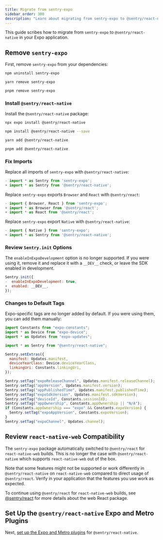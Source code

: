 ```yaml
---
title: Migrate from sentry-expo
sidebar_order: 300
description: "Learn about migrating from sentry-expo to @sentry/react-native"
---
```


This guide scribes how to migrate from `sentry-expo` to `@sentry/react-native` in your Expo application.

## Remove `sentry-expo`

First, remove `sentry-expo` from your dependencies:

```bash {tabTitle:npm}
npm uninstall sentry-expo
```

```bash {tabTitle:yarn}
yarn remove sentry-expo
```

```bash {tabTitle:pnpm}
pnpm remove sentry-expo
```

### Install `@sentry/react-native`

Install the `@sentry/react-native` package:

```bash {tabTitle:Expo}
npx expo install @sentry/react-native
```

```bash {tabTitle:npm}
npm install @sentry/react-native --save
```

```bash {tabTitle:yarn}
yarn add @sentry/react-native
```

```bash {tabTitle:pnpm}
pnpm add @sentry/react-native
```

### Fix Imports

Replace all imports of `sentry-expo` with `@sentry/react-native`:

```javascript {tabTitle:JavaScript} diff
- import * as Sentry from 'sentry-expo';
+ import * as Sentry from '@sentry/react-native';
```

Replace `sentry-expo` exports `Browser` and `React` with `@sentry/react`:

```javascript {tabTitle:JavaScript} diff
- import { Browser, React } from 'sentry-expo';
+ import * as Browser from '@sentry/react';
+ import * as React from '@sentry/react';
```

Replace `sentry-expo` export `Native` with `@sentry/react-native`:

```javascript {tabTitle:JavaScript} diff
- import { Native } from 'sentry-expo';
+ import * as Sentry from '@sentry/react-native';
```

### Review `Sentry.init` Options

The `enableInExpoDevelopment` option is no longer supported. If you were using it, remove it and replace it with a `__DEV__` check, or leave the SDK enabled in development.

```javascript {tabTitle:JavaScript} diff
Sentry.init({
-  enableInExpoDevelopment: true,
+  enabled: __DEV__,
});
```

### Changes to Default Tags

Expo-specific tags are no longer added by default. If you were using them, you can add them manually:

```javascript
import Constants from "expo-constants";
import * as Device from "expo-device";
import * as Updates from "expo-updates";

import * as Sentry from "@sentry/react-native";

Sentry.setExtras({
  manifest: Updates.manifest,
  deviceYearClass: Device.deviceYearClass,
  linkingUri: Constants.linkingUri,
});

Sentry.setTag("expoReleaseChannel", Updates.manifest.releaseChannel);
Sentry.setTag("appVersion", Updates.manifest.version);
Sentry.setTag("appPublishedTime", Updates.manifest.publishedTime);
Sentry.setTag("expoSdkVersion", Updates.manifest.sdkVersion);
Sentry.setTag("deviceId", Constants.sessionId);
Sentry.setTag("appOwnership", Constants.appOwnership || "N/A");
if (Constants.appOwnership === "expo" && Constants.expoVersion) {
  Sentry.setTag("expoAppVersion", Constants.expoVersion);
}
Sentry.setTag("expoChannel", Updates.channel);
```

## Review `react-native-web` Compatibility

The `sentry-expo` package automatically switched to `@sentry/react` for `react-native-web` builds. This is no longer the case with `@sentry/react-native` which supports `react-native-web` out of the box.

Note that some features might not be supported or work differently in `@sentry/react-native` on `react-native-web` compared to direct usage of `@sentry/react`. Verify in your application that the features you use work as expected.

To continue using `@sentry/react` for `react-native-web` builds, see [@sentry/react](/platforms/javascript/guides/react/) for more details about the web React package.

## Set Up the `@sentry/react-native` Expo and Metro Plugins

Next, [set up the Expo and Metro plugins](/platforms/react-native/manual-setup/expo/) for `@sentry/react-native`.
